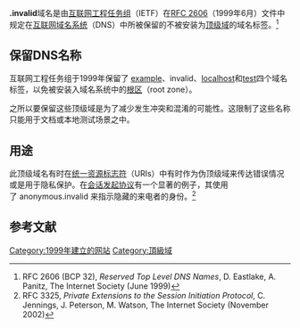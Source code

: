 {{NoteTA|G1=IT}}
{{Infobox top level domain|name=invalid|introduced=1999|type=[[保留的顶级域|保留的顶级域]]|status=用于避免冲突和混淆。|intendeduse=当必要时显示地址无效。|actualuse=用于[[Session_Initiation_Protocol|会话发起协议]]中的身份保护及[[Usenet|Usenet]]上的地址整理等等。|document=RFC 2606}}<span>'''.'''</span>'''invalid'''域名是由[[互联网工程任务组|互联网工程任务组]]（IETF）在[[rfc:2606|RFC 2606]]（1999年6月）文件中规定在[[互联网|互联网]][[域名系统|域名系统]]（DNS）中所被保留的不被安装为[[顶级域|顶级域]]的域名标签。<ref name="rfc">RFC 2606 (BCP 32), ''Reserved Top Level DNS Names'', D. Eastlake, A. Panitz, The Internet Society (June 1999)</ref>

== 保留DNS名称 ==
互联网工程任务组于1999年保留了 [[.example|example]]、invalid、[[.localhost|localhost]]和[[.test|test]]四个域名标签，以免被安装入域名系统中的[[根区|根区]]（root zone）。

之所以要保留这些顶级域是为了减少发生冲突和混淆的可能性。这限制了这些名称只能用于文档或本地测试场景之中。

== 用途 ==
此顶级域名有时在[[统一资源标志符|统一资源标志符]]（URIs）中有时作为伪顶级域来传达错误情况或是用于隐私保护。在[[会话发起协议|会话发起协议]]有一个显著的例子，其使用了 anonymous.invalid 来指示隐藏的来电者的身份。<ref>RFC 3325, ''Private Extensions to the Session Initiation Protocol'', C. Jennings, J. Peterson, M. Watson, The Internet Society (November 2002)</ref>

== 参考文献 ==
{{reflist}}
{{通用頂級域}}

[[Category:1999年建立的网站|Category:1999年建立的网站]]
[[Category:頂級域|Category:頂級域]]